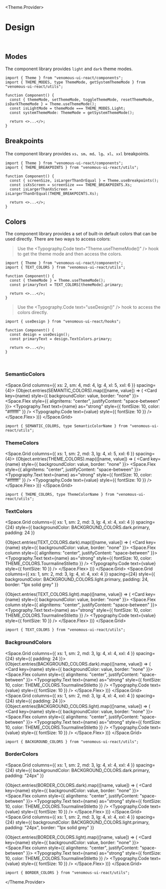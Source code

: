 

<Meta title="Design" />

<Theme.Provider>

# Design

<br />

## Modes

The component library provides `light` and `dark` theme modes.

```tsx
import { Theme } from "venomous-ui-react/components";
import { THEME_MODES, type ThemeMode, getSystemThemeMode } from "venomous-ui-react/utils";

function Component() {
  const { themeMode, setThemeMode, toggleThemeMode, resetThemeMode, isDarkThemeMode } = Theme.useThemeMode();
  const isLightMode = themeMode === THEME_MODES.Light;
  const systemThemeMode: ThemeMode = getSystemThemeMode();

  return <>...</>;
}
```

## Breakpoints

The component library provides `xs`、`sm`、`md`、`lg`、`xl`、`xxl` breakpoints.

```tsx
import { Theme } from "venomous-ui-react/components";
import { THEME_BREAKPOINTS } from "venomous-ui-react/utils";

function Component() {
  const { screenSize, isLargerThanOrEqual } = Theme.useBreakpoints();
  const isXsScreen = screenSize === THEME_BREAKPOINTS.Xs;
  const isLargerThanXsScreen = isLargerThanOrEqual(THEME_BREAKPOINTS.Xs);

  return <>...</>;
}
```

## Colors

The component library provides a set of built-in default colors that can be used directly. There are two ways to access colors:

> Use the <Typography.Code text="Theme.useThemeMode()" /> hook to get the theme mode and then access the colors.

```tsx
import { Theme } from "venomous-ui-react/components";
import { TEXT_COLORS } from "venomous-ui-react/utils";

function Component() {
  const { themeMode } = Theme.useThemeMode();
  const primaryText = TEXT_COLORS[themeMode].primary;

  return <>...</>;
}
```

> Use the <Typography.Code text="useDesign()" /> hook to access the colors directly.

```tsx
import { useDesign } from "venomous-ui-react/hooks";

function Component() {
  const design = useDesign();
  const primaryText = design.TextColors.primary;

  return <>...</>;
}
```

<br />

### SemanticColors

<Space.Grid columns={{ xs: 2, sm: 4, md: 4, lg: 4, xl: 5, xxl: 6 }} spacing={4}>
  {Object.entries(SEMANTIC_COLORS).map(([name, value]) => (
    <Card key={name} style={{ backgroundColor: value, border: "none" }}>
      <Space.Flex style={{ alignItems: "center", justifyContent: "space-between" }}>
        <Typography.Text text={name} as="strong" style={{ fontSize: 10, color: "#ffffff" }} />
        <Typography.Code text={value} style={{ fontSize: 10 }} />
      </Space.Flex>
    </Card>
  ))}
</Space.Grid>

```tsx
import { SEMANTIC_COLORS, type SemanticColorName } from "venomous-ui-react/utils";
```

### ThemeColors

<Space.Grid columns={{ xs: 1, sm: 2, md: 3, lg: 4, xl: 5, xxl: 6 }} spacing={4}>
  {Object.entries(THEME_COLORS).map(([name, value]) => (
    <Card key={name} style={{ backgroundColor: value, border: "none" }}>
      <Space.Flex style={{ alignItems: "center", justifyContent: "space-between" }}>
        <Typography.Text text={name} as="strong" style={{ fontSize: 10, color: "#ffffff" }} />
        <Typography.Code text={value} style={{ fontSize: 10 }} />
      </Space.Flex>
    </Card>
  ))}
</Space.Grid>

```tsx
import { THEME_COLORS, type ThemeColorName } from "venomous-ui-react/utils";
```

### TextColors

<Space.Grid
  columns={{ xs: 1, sm: 2, md: 3, lg: 4, xl: 4, xxl: 4 }}
  spacing={24}
  style={{ backgroundColor: BACKGROUND_COLORS.dark.primary, padding: 24 }}
>
  {Object.entries(TEXT_COLORS.dark).map(([name, value]) => (
    <Card key={name} style={{ backgroundColor: value, border: "none" }}>
      <Space.Flex column style={{ alignItems: "center", justifyContent: "space-between" }}>
        <Typography.Text text={name} as="strong" style={{ fontSize: 10, color: THEME_COLORS.TourmalineStiletto }} />
        <Typography.Code text={value} style={{ fontSize: 10 }} />
      </Space.Flex>
    </Card>
  ))}
</Space.Grid>
<Space.Grid
  columns={{ xs: 1, sm: 2, md: 3, lg: 4, xl: 4, xxl: 4 }}
  spacing={24}
  style={{ backgroundColor: BACKGROUND_COLORS.light.primary, padding: 24, border: "1px solid grey" }}
>
  {Object.entries(TEXT_COLORS.light).map(([name, value]) => (
    <Card key={name} style={{ backgroundColor: value, border: "none" }}>
      <Space.Flex column style={{ alignItems: "center", justifyContent: "space-between" }}>
        <Typography.Text text={name} as="strong" style={{ fontSize: 10, color: THEME_COLORS.TourmalineStiletto }} />
        <Typography.Code text={value} style={{ fontSize: 10 }} />
      </Space.Flex>
    </Card>
  ))}
</Space.Grid>

```tsx
import { TEXT_COLORS } from "venomous-ui-react/utils";
```

### BackgroundColors

<Space.Grid columns={{ xs: 1, sm: 2, md: 3, lg: 4, xl: 4, xxl: 4 }} spacing={24} style={{ padding: 24 }}>
  {Object.entries(BACKGROUND_COLORS.dark).map(([name, value]) => (
    <Card key={name} style={{ backgroundColor: value, border: "none" }}>
      <Space.Flex column style={{ alignItems: "center", justifyContent: "space-between" }}>
        <Typography.Text text={name} as="strong" style={{ fontSize: 10, color: THEME_COLORS.TourmalineStiletto }} />
        <Typography.Code text={value} style={{ fontSize: 10 }} />
      </Space.Flex>
    </Card>
  ))}
</Space.Grid>
<Space.Grid columns={{ xs: 1, sm: 2, md: 3, lg: 4, xl: 4, xxl: 4 }} spacing={24} style={{ padding: 24 }}>
  {Object.entries(BACKGROUND_COLORS.light).map(([name, value]) => (
    <Card key={name} style={{ backgroundColor: value, border: "none" }}>
      <Space.Flex column style={{ alignItems: "center", justifyContent: "space-between" }}>
        <Typography.Text text={name} as="strong" style={{ fontSize: 10, color: THEME_COLORS.TourmalineStiletto }} />
        <Typography.Code text={value} style={{ fontSize: 10 }} />
      </Space.Flex>
    </Card>
  ))}
</Space.Grid>

```tsx
import { BACKGROUND_COLORS } from "venomous-ui-react/utils";
```

### BorderColors

<Space.Grid
  columns={{ xs: 1, sm: 2, md: 3, lg: 4, xl: 4, xxl: 4 }}
  spacing={24}
  style={{ backgroundColor: BACKGROUND_COLORS.dark.primary, padding: "24px" }}
>
  {Object.entries(BORDER_COLORS.dark).map(([name, value]) => (
    <Card key={name} style={{ backgroundColor: value, border: "none" }}>
      <Space.Flex column style={{ alignItems: "center", justifyContent: "space-between" }}>
        <Typography.Text text={name} as="strong" style={{ fontSize: 10, color: THEME_COLORS.TourmalineStiletto }} />
        <Typography.Code text={value} style={{ fontSize: 10 }} />
      </Space.Flex>
    </Card>
  ))}
</Space.Grid>
<Space.Grid
  columns={{ xs: 1, sm: 2, md: 3, lg: 4, xl: 4, xxl: 4 }}
  spacing={24}
  style={{ backgroundColor: BACKGROUND_COLORS.light.primary, padding: "24px", border: "1px solid grey" }}
>
  {Object.entries(BORDER_COLORS.light).map(([name, value]) => (
    <Card key={name} style={{ backgroundColor: value, border: "none" }}>
      <Space.Flex column style={{ alignItems: "center", justifyContent: "space-between" }}>
        <Typography.Text text={name} as="strong" style={{ fontSize: 10, color: THEME_COLORS.TourmalineStiletto }} />
        <Typography.Code text={value} style={{ fontSize: 10 }} />
      </Space.Flex>
    </Card>
  ))}
</Space.Grid>

```tsx
import { BORDER_COLORS } from "venomous-ui-react/utils";
```

</Theme.Provider>
